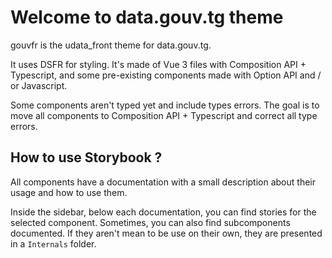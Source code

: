 
<Meta title="Introduction" />

# Welcome to data.gouv.tg theme

gouvfr is the udata_front theme for data.gouv.tg.

It uses DSFR for styling.
It's made of Vue 3 files with Composition API + Typescript, and some pre-existing components made with Option API and / or Javascript.

Some components aren't typed yet and include types errors.
The goal is to move all components to Composition API + Typescript and correct all type errors.

## How to use Storybook ?

All components have a documentation with a small description about their usage and how to use them.

Inside the sidebar, below each documentation, you can find stories for the selected component.
Sometimes, you can also find subcomponents documented.
If they aren't mean to be use on their own, they are presented in a `Internals` folder.

